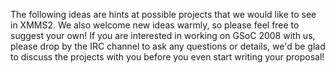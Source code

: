 The following ideas are hints at possible projects that we would like to see in XMMS2. We also welcome new ideas warmly, so please feel free to suggest your own! If you are interested in working on GSoC 2008 with us, please drop by the IRC channel to ask any questions or details, we'd be glad to discuss the projects with you before you even start writing your proposal!

{{SoCItem| title=Your idea
|description=This is where you get the chance to implement that really cool music-player related idea that has been brewing in your mind. It may be some funny interface, a crazy effect, a revolutionary way to handle collections, or something different. Surprise us! We love new ideas!
|lang=Depends
|level=Depends
|mentor=Depends}}

{{SoCItem| title=[[Generated IPC | Auto-generated API and bindings]]| description=Currently, the C client library and the bindings (Python, Ruby, etc) have to be manually updated whenever a new function is introduced on the server. This work is tedious and mechanical, and the whole client API could in fact be automatically generated from a high-level description of the functions. The goal is therefore to determine the semantics of these descriptions (possibly using XML), and then use them to generate the different API source files. There is already some proof of concept.| lang=Python / XML| level=Advanced| mentor=N/A}}

{{SoCItem| title=New Media Library Database Backend (S4)| description=XMMS2 uses SQLite as the backend for its media library. Since XMMS2 basically maps a key-value pairing,   it has been argued that using an SQL database in this case is suboptimal, especially with regards to some SQLite limitations. In this project, the student have to take advantage of the abstraction provided by Collections, and look into implementing a new backend for the XMMS2 media library. This project would include performance testing to showcase the differences with the current backend in various contexts of use.| lang=C| level=Hard| mentor=N/A}}

{{SoCItem| title=XMMS2-specific GUI toolkit widgets (GTK+ or Qt)| description=XMMS2 clients developed for GTK+ or Qt often implement the same widgets for displaying playlists, media status, and the media library. This project would be to implement a set of widgets for developing an xmms2 client with one of the popular toolkits. The study of existing music players and an interest in HCI would be required. Advanced examples include: a rich medialib display (scriptable, see [http://www.foobar2000.org/ foobar2000]), a graphical editor for [[Collections_Concept | Collections]], cover art manager, preferences panel for changing configvals, etc.| lang=probably C or C++| level=Medium to Hard| mentor=N/A}}

{{SoCItem| title=Effect chain clean-up and crossfade plugin| description=Description pending| lang=C| level=Medium| mentor=N/A}}

{{SoCItem| title=Collections 2.0| description=[[Collections_Concept | Collections]] have been merged and are now widely used as the query mechanism for our media library. However, the current implementation has its limitations and lacks some commands to allow full access to medialib information. In this project, the student would extend Collections features to support the following features (and possibly others): support for medialists in the DAG (add ordering and order-aware operators), new query functions (list all property keys for a media, list all values for a property, get N random media for a collection), aggregate functions for querying (e.g. count, average), new operators or namespace to match status-dependent media (e.g. current track, playlist context, etc), handle sources properly (select right value according to source preferences), use functions as select or matching fields (e.g. "match all media where lastplayed > NOW() - 1WEEK").| lang=C| level=Medium| mentor=N/A}}

{{SoCItem| title=Multiple channel support| description=New formats like AC3 and DTS supports multiple channels. XMMS2 is technically prepared for this but without any decent support in the output plugins. The task will be to get full multiple channel support in XMMS2 for the PulseAudio, alsa and oss output (bonus if CoreAudio also supports it!)| lang=C| level=Medium to Hard| mentor=N/A}}

{{SoCItem| title=High-level clientlib (xmmsclient-easy)| description=Development of a higher-level client library, that would include features many clients have in common. Current ideas for xmmsclient-easy modules include: server state caching (playlist, metadata, playback status, etc), a new modular collection pattern parser, etc.| lang=C| level=Medium to Hard| mentor=N/A}}

{{SoCItem| title=New command-line interface (nycli)| description=Finish the development of the new official CLI, started by [[SÃ©bastien_Cevey | theefer]]. Nycli aims at providing a very powerful command-line interface, and new ideas are always welcome! The base code is ready (see the 'nycli' branch in [http://git.xmms.se/?p=xmms2-theefer.git;a=summary theefer's tree]), but not all commands are yet implemented, options must be added, along with configuration file support, advanced search pattern, etc.| lang=C| level=Medium| mentor=N/A}}

{{SoCItem| title=New service clients| description=Development of multiple service clients, to be discussed. Random ideas: bookmark, lyrics, stop-after, alarm, party-shuffle, medialib-updater, metadata write-back, last.fm, etc. Note that this task assumes that Service Clients have been merged.| lang=To be discussed| level=Easy to Medium| mentor=N/A}}